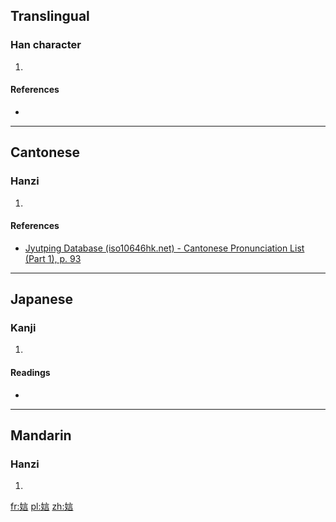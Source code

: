 ==Translingual==

===Han character===
{{Han char|rn=38|rad=女|as=07|sn=10|four=4046<sub>1</sub>|canj=女卜一口 (VYMR)|ids=⿰[[女]][[言]]}}

# {{defn|Han|sort=女07}}

====References====
* {{Han ref|kx=0263.220|dkj=06342|hdz=21053.110|uh=5A2E|ud=23086|bh=D15E|bd=53598}}

----

==Cantonese==

===Hanzi===
{{yue-hanzi|jyut=jin4|y=yin4}}

# {{defn|lang=yue|sort=女07}}

====References====
* [http://www.iso10646hk.net/jp/document/download.jsp Jyutping Database (iso10646hk.net) - Cantonese Pronunciation List (Part 1), p. 93]

----

==Japanese==

===Kanji===
{{ja-kanji|grade=|rs=女07}}

# {{defn|lang=ja|sort=女07}}

====Readings====
* {{ja-readings|on=[[でん]] (den)|kun=}}

----

==Mandarin==

===Hanzi===
{{cmn-hanzi|pin=[[yán]] ([[yan2]]), [[wǒ]] ([[wo3]])|wg=yen<sup>2</sup>, wo<sup>3</sup>}}

# {{defn|lang=cmn|sort=女07}}

[[fr:娮]]
[[pl:娮]]
[[zh:娮]]